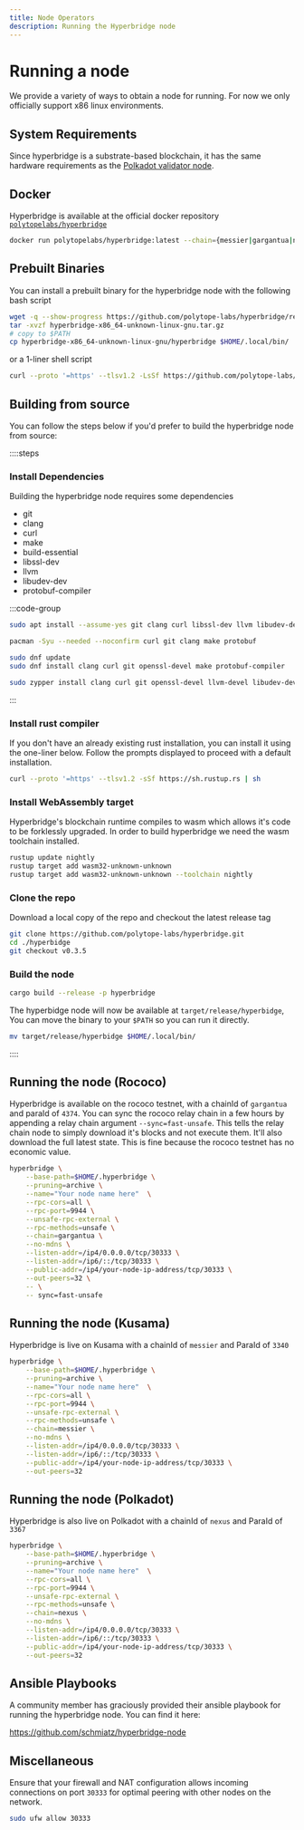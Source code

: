 ```yaml
---
title: Node Operators
description: Running the Hyperbridge node
---
```


# Running a node

We provide a variety of ways to obtain a node for running. For now we only officially support x86 linux environments.

## System Requirements

Since hyperbridge is a substrate-based blockchain, it has the same hardware requirements as the [Polkadot validator node](https://wiki.polkadot.network/docs/maintain-guides-how-to-validate-polkadot#requirements).

## Docker

Hyperbridge is available at the official docker repository [`polytopelabs/hyperbridge`](https://hub.docker.com/r/polytopelabs/hyperbridge)

```bash
docker run polytopelabs/hyperbridge:latest --chain={messier|gargantua|nexus}
```

## Prebuilt Binaries

You can install a prebuilt binary for the hyperbridge node with the following bash script

```bash
wget -q --show-progress https://github.com/polytope-labs/hyperbridge/releases/download/v0.3.5/hyperbridge-x86_64-unknown-linux-gnu.tar.gz
tar -xvzf hyperbridge-x86_64-unknown-linux-gnu.tar.gz
# copy to $PATH
cp hyperbridge-x86_64-unknown-linux-gnu/hyperbridge $HOME/.local/bin/
```

or a 1-liner shell script

```bash
curl --proto '=https' --tlsv1.2 -LsSf https://github.com/polytope-labs/hyperbridge/releases/download/v0.3.5/hyperbridge-installer.sh | sh
```

## Building from source

You can follow the steps below if you'd prefer to build the hyperbridge node from source:

::::steps

### Install Dependencies

Building the hyperbridge node requires some dependencies

- git
- clang
- curl
- make
- build-essential
- libssl-dev
- llvm
- libudev-dev
- protobuf-compiler

:::code-group

```bash [Debian]
sudo apt install --assume-yes git clang curl libssl-dev llvm libudev-dev make protobuf-compiler
```

```bash [Arch]
pacman -Syu --needed --noconfirm curl git clang make protobuf
```

```bash [Fedora]
sudo dnf update
sudo dnf install clang curl git openssl-devel make protobuf-compiler
```

```bash [Opensuse]
sudo zypper install clang curl git openssl-devel llvm-devel libudev-devel make protobuf
```

:::

### Install rust compiler

If you don't have an already existing rust installation, you can install it using the one-liner below. Follow the prompts displayed to proceed with a default installation.

```bash
curl --proto '=https' --tlsv1.2 -sSf https://sh.rustup.rs | sh
```

### Install WebAssembly target

Hyperbridge's blockchain runtime compiles to wasm which allows it's code to be forklessly upgraded. In order to build hyperbridge we need the wasm toolchain installed.

```bash
rustup update nightly
rustup target add wasm32-unknown-unknown
rustup target add wasm32-unknown-unknown --toolchain nightly
```

### Clone the repo

Download a local copy of the repo and checkout the latest release tag

```bash
git clone https://github.com/polytope-labs/hyperbridge.git
cd ./hyperbidge
git checkout v0.3.5
```

### Build the node

```bash
cargo build --release -p hyperbridge
```

The hyperbidge node will now be available at `target/release/hyperbidge`, You can move the binary to your `$PATH` so you can run it directly.

```bash
mv target/release/hyperbidge $HOME/.local/bin/
```

::::

## Running the node (Rococo)

Hyperbridge is available on the rococo testnet, with a chainId of `gargantua` and paraId of `4374`. You can sync the rococo relay chain in a few hours by appending a relay chain argument `--sync=fast-unsafe`. This tells the relay chain node to simply download it's blocks and not execute them. It'll also download the full latest state.
This is fine because the rococo testnet has no economic value.

```bash
hyperbridge \
    --base-path=$HOME/.hyperbridge \
    --pruning=archive \
    --name="Your node name here"  \
    --rpc-cors=all \
    --rpc-port=9944 \
    --unsafe-rpc-external \
    --rpc-methods=unsafe \
    --chain=gargantua \
    --no-mdns \
    --listen-addr=/ip4/0.0.0.0/tcp/30333 \
    --listen-addr=/ip6/::/tcp/30333 \
    --public-addr=/ip4/your-node-ip-address/tcp/30333 \
    --out-peers=32 \
    -- \
    -- sync=fast-unsafe
```

## Running the node (Kusama)

Hyperbridge is live on Kusama with a chainId of `messier` and ParaId of `3340`

```bash
hyperbridge \
    --base-path=$HOME/.hyperbridge \
    --pruning=archive \
    --name="Your node name here"  \
    --rpc-cors=all \
    --rpc-port=9944 \
    --unsafe-rpc-external \
    --rpc-methods=unsafe \
    --chain=messier \
    --no-mdns \
    --listen-addr=/ip4/0.0.0.0/tcp/30333 \
    --listen-addr=/ip6/::/tcp/30333 \
    --public-addr=/ip4/your-node-ip-address/tcp/30333 \
    --out-peers=32
```

## Running the node (Polkadot)

Hyperbridge is also live on Polkadot with a chainId of `nexus` and ParaId of `3367`

```bash
hyperbridge \
    --base-path=$HOME/.hyperbridge \
    --pruning=archive \
    --name="Your node name here"  \
    --rpc-cors=all \
    --rpc-port=9944 \
    --unsafe-rpc-external \
    --rpc-methods=unsafe \
    --chain=nexus \
    --no-mdns \
    --listen-addr=/ip4/0.0.0.0/tcp/30333 \
    --listen-addr=/ip6/::/tcp/30333 \
    --public-addr=/ip4/your-node-ip-address/tcp/30333 \
    --out-peers=32
```

## Ansible Playbooks

A community member has graciously provided their ansible playbook for running the hyperbridge node. You can find it here:

https://github.com/schmiatz/hyperbridge-node

## Miscellaneous

Ensure that your firewall and NAT configuration allows incoming connections on port `30333` for optimal peering with other nodes on the network.

```bash
sudo ufw allow 30333
```
